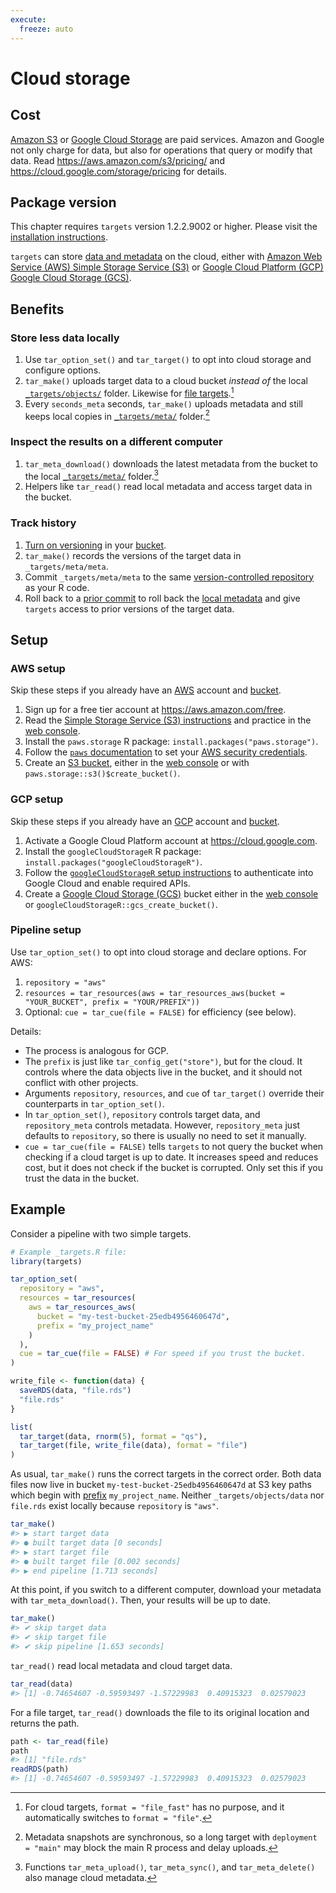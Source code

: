 ```yaml
---
execute:
  freeze: auto
---
```


# Cloud storage {#cloud-storage}

:::{.callout-warning}
## Cost

[Amazon S3](https://aws.amazon.com/s3/) or [Google Cloud Storage](https://cloud.google.com/storage/) are paid services. Amazon and Google not only charge for data, but also for operations that query or modify that data. Read <https://aws.amazon.com/s3/pricing/> and <https://cloud.google.com/storage/pricing> for details.
:::

:::{.callout-tip}
## Package version

This chapter requires `targets` version 1.2.2.9002 or higher. Please visit the [installation instructions](https://docs.ropensci.org/targets/#installation).
:::

`targets` can store [data and metadata](#data) on the cloud, either with [Amazon Web Service (AWS) Simple Storage Service (S3)](https://aws.amazon.com/s3/) or [Google Cloud Platform (GCP) Google Cloud Storage (GCS)](https://cloud.google.com/storage/).

## Benefits

### Store less data locally

1. Use `tar_option_set()` and `tar_target()` to opt into cloud storage and configure options.
1. `tar_make()` uploads target data to a cloud bucket *instead of* the local [`_targets/objects/`](#data) folder. Likewise for [file targets](https://books.ropensci.org/targets/data.html#external-files).^[For cloud targets, `format = "file_fast"` has no purpose, and it automatically switches to `format = "file"`.]
1. Every `seconds_meta` seconds, `tar_make()` uploads metadata and still keeps local copies in [`_targets/meta/`](#data) folder.^[Metadata snapshots are synchronous, so a long target with `deployment = "main"` may block the main R process and delay uploads.]

### Inspect the results on a different computer

1. `tar_meta_download()` downloads the latest metadata from the bucket to the local [`_targets/meta/`](#data) folder.^[Functions `tar_meta_upload()`, `tar_meta_sync()`, and `tar_meta_delete()` also manage cloud metadata.]
1. Helpers like `tar_read()` read local metadata and access target data in the bucket.

### Track history

1. [Turn on versioning](https://docs.aws.amazon.com/AmazonS3/latest/userguide/manage-versioning-examples.html) in your [bucket](https://aws.amazon.com/s3/).
1. `tar_make()` records the versions of the target data in `_targets/meta/meta`.
1. Commit `_targets/meta/meta` to the same [version-controlled repository](https://github.com) as your R code.
1. Roll back to a [prior commit](https://git-scm.com/docs/git-commit) to roll back the [local metadata](#data) and give `targets` access to prior versions of the target data.

## Setup

### AWS setup

Skip these steps if you already have an [AWS](https://aws.amazon.com) account and [bucket](https://aws.amazon.com/s3/).

1. Sign up for a free tier account at <https://aws.amazon.com/free>. 
1. Read the [Simple Storage Service (S3) instructions](https://docs.aws.amazon.com/AmazonS3/latest/gsg/GetStartedWithS3.html) and practice in the [web console](https://console.aws.amazon.com/s3/). 
1. Install the `paws.storage` R package: `install.packages("paws.storage")`.
1. Follow the [`paws` documentation](https://www.paws-r-sdk.com/#credentials) to set your [AWS security credentials](https://docs.aws.amazon.com/IAM/latest/UserGuide/security-creds.html).
1. Create an [S3 bucket](https://docs.aws.amazon.com/AmazonS3/latest/dev/UsingBucket.html), either in the [web console](https://console.aws.amazon.com/s3/) or with `paws.storage::s3()$create_bucket()`.

### GCP setup

Skip these steps if you already have an [GCP](https://cloud.google.com) account and [bucket](https://cloud.google.com/storage/).

1. Activate a Google Cloud Platform account at <https://cloud.google.com>.
1. Install the `googleCloudStorageR` R package: `install.packages("googleCloudStorageR")`.
1. Follow the [`googleCloudStorageR` setup instructions](https://code.markedmondson.me/googleCloudStorageR/articles/googleCloudStorageR.html) to authenticate into Google Cloud and enable required APIs.
1. Create a [Google Cloud Storage (GCS)](https://cloud.google.com/storage/) bucket either in the [web console](https://cloud.google.com/storage/) or `googleCloudStorageR::gcs_create_bucket()`. 

### Pipeline setup

Use `tar_option_set()` to opt into cloud storage and declare options. For AWS:

1. `repository = "aws"`
1. `resources = tar_resources(aws = tar_resources_aws(bucket = "YOUR_BUCKET", prefix = "YOUR/PREFIX"))`
1. Optional: `cue = tar_cue(file = FALSE)` for efficiency (see below).

Details:

* The process is analogous for GCP.
* The `prefix` is just like `tar_config_get("store")`, but for the cloud. It controls where the data objects live in the bucket, and it should not conflict with other projects. 
* Arguments `repository`, `resources`, and `cue` of `tar_target()` override their counterparts in `tar_option_set()`.
* In `tar_option_set()`, `repository` controls target data, and `repository_meta` controls metadata. However, `repository_meta` just defaults to `repository`, so there is usually no need to set it manually.
* `cue = tar_cue(file = FALSE)` tells `targets` to not query the bucket when  checking if a cloud target is up to date. It increases speed and reduces cost, but it does not check if the bucket is corrupted. Only set this if you trust the data in the bucket.

## Example

Consider a pipeline with two simple targets.

```r
# Example _targets.R file:
library(targets)

tar_option_set(
  repository = "aws",
  resources = tar_resources(
    aws = tar_resources_aws(
      bucket = "my-test-bucket-25edb4956460647d",
      prefix = "my_project_name"
    )
  ),
  cue = tar_cue(file = FALSE) # For speed if you trust the bucket.
)

write_file <- function(data) {
  saveRDS(data, "file.rds")
  "file.rds"
}

list(
  tar_target(data, rnorm(5), format = "qs"), 
  tar_target(file, write_file(data), format = "file")
)
```

As usual, `tar_make()` runs the correct targets in the correct order. Both data files now live in bucket `my-test-bucket-25edb4956460647d` at S3 key paths which begin with [prefix](https://docs.aws.amazon.com/AmazonS3/latest/userguide/using-prefixes.html) `my_project_name`. Neither `_targets/objects/data` nor `file.rds` exist locally because `repository` is `"aws"`.

```r
tar_make()
#> ▶ start target data
#> ● built target data [0 seconds]
#> ▶ start target file
#> ● built target file [0.002 seconds]
#> ▶ end pipeline [1.713 seconds]
```

At this point, if you switch to a different computer, download your metadata with `tar_meta_download()`. Then, your results will be up to date.

```r
tar_make()
#> ✔ skip target data
#> ✔ skip target file
#> ✔ skip pipeline [1.653 seconds]
```

`tar_read()` read local metadata and cloud target data.

```r
tar_read(data)
#> [1] -0.74654607 -0.59593497 -1.57229983  0.40915323  0.02579023
```

For a file target, `tar_read()` downloads the file to its original location and returns the path.

```r
path <- tar_read(file)
path
#> [1] "file.rds"
readRDS(path)
#> [1] -0.74654607 -0.59593497 -1.57229983  0.40915323  0.02579023
```
